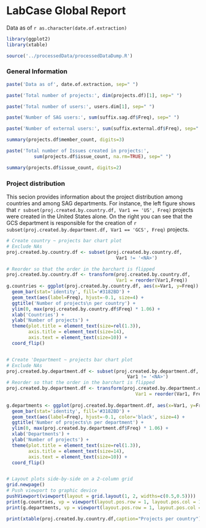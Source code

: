 LabCase Global Report
========================================================

Data as of  `r as.character(date.of.extraction)`

```r
library(ggplot2)
library(xtable)

source('../processedData/processedDataDump.R')
```

### General Information

```r
paste('Data as of', date.of.extraction, sep=" ")

paste('Total number of projects:', dim(projects.df)[1], sep=" ")

paste('Total number of users:', users.dim[1], sep=" ")

paste('Number of SAG users:', sum(suffix.sag.df$Freq), sep=" ")

paste('Number of external users:', sum(suffix.external.df$Freq), sep=" ")

summary(projects.df$member_count, digits=3)

paste('Total number of Issues created in projects:',
          sum(projects.df$issue_count, na.rm=TRUE), sep=" ")

summary(projects.df$issue_count, digits=2)
```



### Project distribution 

This secion provides information about the project distribution among countries and among SAG departments. For instance, the left figure shows that `r subset(proj.created.by.country.df, Var1 == 'US', Freq)` projects were created in the United States alone. On the right you can see that the GCS department is responsible for the creation of `r subset(proj.created.by.department.df, Var1 == 'GCS', Freq)` projects. 

```r
# Create country ~ projects bar chart plot
# Exclude NAs
proj.created.by.country.df <- subset(proj.created.by.country.df,
                                        Var1 != '<NA>')

# Reorder so that the order in the barchart is flipped
proj.created.by.country.df <- transform(proj.created.by.country.df,
                                        Var1 = reorder(Var1,Freq))
g.countries <- ggplot(proj.created.by.country.df, aes(x=Var1, y=Freq)) +
  geom_bar(stat='identity', fill='#3182BD') +
  geom_text(aes(label=Freq), hjust=-0.1, size=4) +
  ggtitle('Number of projects\n per country') +
  ylim(0, max(proj.created.by.country.df$Freq) * 1.06) +
  xlab('Countries') +
  ylab('Number of projects') +
  theme(plot.title = element_text(size=rel(1.3)),
        axis.title = element_text(size=14),
        axis.text = element_text(size=10)) +
  coord_flip() 


# Create 'Department ~ projects bar chart plot
# Exclude NAs
proj.created.by.department.df <- subset(proj.created.by.department.df,
                                            Var1 != '<NA>')
# Reorder so that the order in the barchart is flipped
proj.created.by.department.df <- transform(proj.created.by.department.df,
                                               Var1 = reorder(Var1, Freq))
    
g.departments <- ggplot(proj.created.by.department.df, aes(x=Var1, y=Freq)) +
  geom_bar(stat='identity', fill='#3182BD') +
  geom_text(aes(label=Freq), hjust=-0.1, color='black', size=4) +
  ggtitle('Number of projects\n per department') +
  ylim(0, max(proj.created.by.department.df$Freq) * 1.06) +
  xlab('Departments') +
  ylab('Number of projects') +
  theme(plot.title = element_text(size=rel(1.3)),
        axis.title = element_text(size=14),
        axis.text = element_text(size=10)) +
  coord_flip() 


# Layout plots side-by-side on a 2-column grid
grid.newpage()
# Push viewport to graphic device
pushViewport(viewport(layout = grid.layout(1, 2, widths=c(0.5,0.5))))
print(g.countries, vp = viewport(layout.pos.row = 1, layout.pos.col = 1))
print(g.departments, vp = viewport(layout.pos.row = 1, layout.pos.col = 2))
```


```r
print(xtable(proj.created.by.country.df,caption="Projects per country"), type='html', html.table.attributes = "border = '1'")

```

  
  
  
  
 




